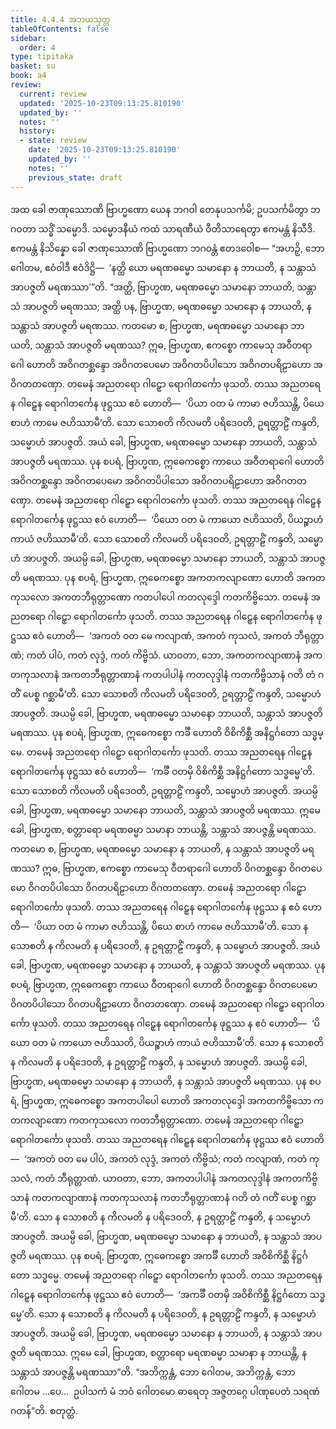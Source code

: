 ```yaml
---
title: 4.4.4 အဘယသုတ္တ
tableOfContents: false
sidebar:
  order: 4
type: tipitaka
basket: su
book: a4
review:
  current: review
  updated: '2025-10-23T09:13:25.810190'
  updated_by: ''
  notes: ''
  history:
  - state: review
    date: '2025-10-23T09:13:25.810190'
    updated_by: ''
    notes: ''
    previous_state: draft
---
```



<ReviewStatus review={frontmatter.review} showDetails={true} />

<HypothesisAnnotation frontmatter={frontmatter} />

<DynamicBreadcrumb />

<Division number="184" book="a4" e="ch" v="15" p="493">

<Paragraph number="1117" book="a4">
အထ ခေါ ဇာဏုဿောဏိ ဗြာဟ္မဏော ယေန ဘဂဝါ တေနုပသင်္ကမိ; ဥပသင်္ကမိတွာ ဘဂဝတာ သဒ္ဓိံ သမ္မောဒိ. သမ္မောဒနီယံ ကထံ သာရဏီယံ ဝီတိသာရေတွာ ဧကမန္တံ နိသီဒိ. ဧကမန္တံ နိသိန္နော ခေါ ဇာဏုဿောဏိ ဗြာဟ္မဏော ဘဂဝန္တံ ဧတဒဝေါစ—
</Paragraph>

<Paragraph number="1118" book="a4">
“အဟဉှိ, ဘော ဂေါတမ, ဧဝံဝါဒီ ဧဝံဒိဋ္ဌိ—  ‘နတ္ထိ ယော မရဏဓမ္မော သမာနော န ဘာယတိ, န သန္တာသံ အာပဇ္ဇတိ မရဏဿာ’”တိ. “အတ္ထိ, ဗြာဟ္မဏ, မရဏဓမ္မော သမာနော ဘာယတိ, သန္တာသံ အာပဇ္ဇတိ မရဏဿ; အတ္ထိ ပန, ဗြာဟ္မဏ, မရဏဓမ္မော သမာနော န ဘာယတိ, န သန္တာသံ အာပဇ္ဇတိ မရဏဿ.
</Paragraph>

<Paragraph number="1119" book="a4">
ကတမော စ, ဗြာဟ္မဏ, မရဏဓမ္မော သမာနော ဘာယတိ, သန္တာသံ အာပဇ္ဇတိ မရဏဿ? ဣဓ, ဗြာဟ္မဏ, ဧကစ္စော ကာမေသု အဝီတရာဂေါ ဟောတိ အဝိဂတစ္ဆန္ဒော အဝိဂတပေမော အဝိဂတပိပါသော အဝိဂတပရိဠာဟော အဝိဂတတဏှော. တမေနံ အညတရော ဂါဠှော ရောဂါတင်္ကော ဖုသတိ. တဿ အညတရေန ဂါဠှေန ရောဂါတင်္ကေန ဖုဋ္ဌဿ ဧဝံ ဟောတိ—  ‘ပိယာ ဝတ မံ ကာမာ ဇဟိဿန္တိ, ပိယေ စာဟံ ကာမေ ဇဟိဿာမီ’တိ. သော သောစတိ ကိလမတိ ပရိဒေဝတိ, ဥရတ္တာဠိံ ကန္ဒတိ, သမ္မောဟံ အာပဇ္ဇတိ. အယံ ခေါ, ဗြာဟ္မဏ, မရဏဓမ္မော သမာနော ဘာယတိ, သန္တာသံ အာပဇ္ဇတိ မရဏဿ.
</Paragraph>

<Paragraph number="1120" book="a4">
ပုန စပရံ, ဗြာဟ္မဏ, ဣဓေကစ္စော ကာယေ အဝီတရာဂေါ ဟောတိ အဝိဂတစ္ဆန္ဒော အဝိဂတပေမော အဝိဂတပိပါသော အဝိဂတပရိဠာဟော အဝိဂတတဏှော. တမေနံ အညတရော ဂါဠှော ရောဂါတင်္ကော ဖုသတိ. တဿ အညတရေန ဂါဠှေန ရောဂါတင်္ကေန ဖုဋ္ဌဿ ဧဝံ ဟောတိ—  ‘ပိယော ဝတ မံ ကာယော ဇဟိဿတိ, ပိယဉ္စာဟံ ကာယံ ဇဟိဿာမီ’တိ. သော သောစတိ ကိလမတိ ပရိဒေဝတိ, ဥရတ္တာဠိံ ကန္ဒတိ, သမ္မောဟံ အာပဇ္ဇတိ. အယမ္ပိ ခေါ, ဗြာဟ္မဏ, မရဏဓမ္မော သမာနော ဘာယတိ, သန္တာသံ အာပဇ္ဇတိ မရဏဿ.
</Paragraph>

<Paragraph number="1121" book="a4">
ပုန စပရံ, ဗြာဟ္မဏ, ဣဓေကစ္စော အကတကလျာဏော ဟောတိ အကတကုသလော အကတဘီရုတ္တာဏော ကတပါပေါ ကတလုဒ္ဒေါ ကတကိဗ္ဗိသော. တမေနံ အညတရော ဂါဠှော ရောဂါတင်္ကော ဖုသတိ. တဿ အညတရေန ဂါဠှေန ရောဂါတင်္ကေန ဖုဋ္ဌဿ ဧဝံ ဟောတိ—  ‘အကတံ ဝတ မေ ကလျာဏံ, အကတံ ကုသလံ, အကတံ ဘီရုတ္တာဏံ; ကတံ ပါပံ, ကတံ လုဒ္ဒံ, ကတံ ကိဗ္ဗိသံ. ယာဝတာ, ဘော, အကတကလျာဏာနံ အကတကုသလာနံ အကတဘီရုတ္တာဏာနံ ကတပါပါနံ ကတလုဒ္ဒါနံ ကတကိဗ္ဗိသာနံ ဂတိ တံ ဂတိံ ပေစ္စ ဂစ္ဆာမီ’တိ. သော သောစတိ ကိလမတိ ပရိဒေဝတိ, ဥရတ္တာဠိံ ကန္ဒတိ, သမ္မောဟံ အာပဇ္ဇတိ. အယမ္ပိ ခေါ, ဗြာဟ္မဏ, မရဏဓမ္မော သမာနော ဘာယတိ, သန္တာသံ အာပဇ္ဇတိ မရဏဿ.
</Paragraph>

<Paragraph number="1122" book="a4">
ပုန စပရံ, ဗြာဟ္မဏ, ဣဓေကစ္စော ကင်္ခီ ဟောတိ ဝိစိကိစ္ဆီ အနိဋ္ဌင်္ဂတော သဒ္ဓမ္မေ. တမေနံ အညတရော ဂါဠှော ရောဂါတင်္ကော ဖုသတိ. တဿ အညတရေန ဂါဠှေန ရောဂါတင်္ကေန ဖုဋ္ဌဿ ဧဝံ ဟောတိ—  ‘ကင်္ခီ ဝတမှိ ဝိစိကိစ္ဆီ အနိဋ္ဌင်္ဂတော သဒ္ဓမ္မေ’တိ. သော သောစတိ ကိလမတိ ပရိဒေဝတိ, ဥရတ္တာဠိံ ကန္ဒတိ, သမ္မောဟံ အာပဇ္ဇတိ. အယမ္ပိ ခေါ, ဗြာဟ္မဏ, မရဏဓမ္မော သမာနော ဘာယတိ, သန္တာသံ အာပဇ္ဇတိ မရဏဿ. ဣမေ ခေါ, ဗြာဟ္မဏ, စတ္တာရော မရဏဓမ္မာ သမာနာ ဘာယန္တိ, သန္တာသံ အာပဇ္ဇန္တိ မရဏဿ.
</Paragraph>

<Paragraph number="1123" book="a4">
ကတမော စ, ဗြာဟ္မဏ, မရဏဓမ္မော သမာနော န ဘာယတိ, န သန္တာသံ အာပဇ္ဇတိ မရဏဿ? ဣဓ, ဗြာဟ္မဏ, ဧကစ္စော ကာမေသု ဝီတရာဂေါ ဟောတိ ဝိဂတစ္ဆန္ဒော ဝိဂတပေမော ဝိဂတပိပါသော ဝိဂတပရိဠာဟော ဝိဂတတဏှော. တမေနံ အညတရော ဂါဠှော ရောဂါတင်္ကော ဖုသတိ. တဿ အညတရေန ဂါဠှေန ရောဂါတင်္ကေန ဖုဋ္ဌဿ န ဧဝံ ဟောတိ—  ‘ပိယာ ဝတ မံ ကာမာ ဇဟိဿန္တိ, ပိယေ စာဟံ ကာမေ ဇဟိဿာမီ’တိ. သော န သောစတိ န ကိလမတိ န ပရိဒေဝတိ, န ဥရတ္တာဠိံ ကန္ဒတိ, န သမ္မောဟံ အာပဇ္ဇတိ. အယံ ခေါ, ဗြာဟ္မဏ, မရဏဓမ္မော သမာနော န ဘာယတိ, န သန္တာသံ အာပဇ္ဇတိ မရဏဿ.
</Paragraph>

<Paragraph number="1124" book="a4">
ပုန စပရံ, ဗြာဟ္မဏ, ဣဓေကစ္စော ကာယေ ဝီတရာဂေါ ဟောတိ ဝိဂတစ္ဆန္ဒော ဝိဂတပေမော ဝိဂတပိပါသော ဝိဂတပရိဠာဟော ဝိဂတတဏှော. တမေနံ အညတရော ဂါဠှော ရောဂါတင်္ကော ဖုသတိ. တဿ အညတရေန ဂါဠှေန ရောဂါတင်္ကေန ဖုဋ္ဌဿ န ဧဝံ ဟောတိ—  ‘ပိယော ဝတ မံ ကာယော ဇဟိဿတိ, ပိယဉ္စာဟံ ကာယံ ဇဟိဿာမီ’တိ. သော န သောစတိ န ကိလမတိ န ပရိဒေဝတိ, န ဥရတ္တာဠိံ ကန္ဒတိ, န သမ္မောဟံ အာပဇ္ဇတိ. အယမ္ပိ ခေါ, ဗြာဟ္မဏ, မရဏဓမ္မော သမာနော န ဘာယတိ, န သန္တာသံ အာပဇ္ဇတိ မရဏဿ.
</Paragraph>

<Paragraph number="1125" book="a4">
ပုန စပရံ, ဗြာဟ္မဏ, ဣဓေကစ္စော အကတပါပေါ ဟောတိ အကတလုဒ္ဒေါ အကတကိဗ္ဗိသော ကတကလျာဏော ကတကုသလော ကတဘီရုတ္တာဏော. တမေနံ အညတရော ဂါဠှော ရောဂါတင်္ကော ဖုသတိ. တဿ အညတရေန ဂါဠှေန ရောဂါတင်္ကေန ဖုဋ္ဌဿ ဧဝံ ဟောတိ—  ‘အကတံ ဝတ မေ ပါပံ, အကတံ လုဒ္ဒံ, အကတံ ကိဗ္ဗိသံ; ကတံ ကလျာဏံ, ကတံ ကုသလံ, ကတံ ဘီရုတ္တာဏံ. ယာဝတာ, ဘော, အကတပါပါနံ အကတလုဒ္ဒါနံ အကတကိဗ္ဗိသာနံ ကတကလျာဏာနံ ကတကုသလာနံ ကတဘီရုတ္တာဏာနံ ဂတိ တံ ဂတိံ ပေစ္စ ဂစ္ဆာမီ’တိ. သော န သောစတိ န ကိလမတိ န ပရိဒေဝတိ, န ဥရတ္တာဠိံ ကန္ဒတိ, န သမ္မောဟံ အာပဇ္ဇတိ. အယမ္ပိ ခေါ, ဗြာဟ္မဏ, မရဏဓမ္မော သမာနော န ဘာယတိ, န သန္တာသံ အာပဇ္ဇတိ မရဏဿ.
</Paragraph>

<Paragraph number="1126" book="a4">
ပုန စပရံ, ဗြာဟ္မဏ, ဣဓေကစ္စော အကင်္ခီ ဟောတိ အဝိစိကိစ္ဆီ နိဋ္ဌင်္ဂတော သဒ္ဓမ္မေ. တမေနံ အညတရော ဂါဠှော ရောဂါတင်္ကော ဖုသတိ. တဿ အညတရေန ဂါဠှေန ရောဂါတင်္ကေန ဖုဋ္ဌဿ ဧဝံ ဟောတိ—  ‘အကင်္ခီ ဝတမှိ အဝိစိကိစ္ဆီ နိဋ္ဌင်္ဂတော သဒ္ဓမ္မေ’တိ. သော န သောစတိ န ကိလမတိ န ပရိဒေဝတိ, န ဥရတ္တာဠိံ ကန္ဒတိ, န သမ္မောဟံ အာပဇ္ဇတိ. အယမ္ပိ ခေါ, ဗြာဟ္မဏ, မရဏဓမ္မော သမာနော န ဘာယတိ, န သန္တာသံ အာပဇ္ဇတိ မရဏဿ. ဣမေ ခေါ, ဗြာဟ္မဏ, စတ္တာရော မရဏဓမ္မာ သမာနာ န ဘာယန္တိ, န သန္တာသံ အာပဇ္ဇန္တိ မရဏဿာ”တိ.
</Paragraph>

<Paragraph number="1127" book="a4">
“အဘိက္ကန္တံ, ဘော ဂေါတမ, အဘိက္ကန္တံ, ဘော ဂေါတမ …ပေ…  ဥပါသကံ မံ ဘဝံ ဂေါတမော ဓာရေတု အဇ္ဇတဂ္ဂေ ပါဏုပေတံ သရဏံ ဂတန်”တိ.

</Paragraph>
</Division>

<Paragraph number="1128" type="center" book="a4">
စတုတ္ထံ.
</Paragraph>